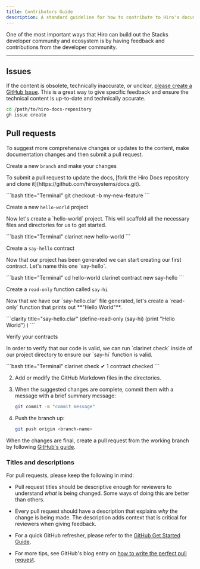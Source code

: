 ```yaml
---
title: Contributors Guide
description: A standard guideline for how to contribute to Hiro's documentation and content.
---
```



One of the most important ways that Hiro can build out the Stacks developer community and ecosystem is by having feedback and contributions from the developer community.

---

## Issues

If the content is obsolete, technically inaccurate, or unclear, [please create a GitHub Issue](https://github.com/hirosystems/docs/issues/new). This is a great way to give specific feedback and ensure the technical content is up-to-date and technically accurate.

```bash title="Terminal"
cd /path/to/hiro-docs-repository
gh issue create
```

## Pull requests

To suggest more comprehensive changes or updates to the content, make documentation changes and then submit a pull request.

<div className='steps space-y-10'>
  <Step>
    <div className="flex flex-col">
      <div className="w-full">
        <p className='text-xl font-bold m-0'>Create a new <code className='text-lg'>branch</code> and make your changes</p>
        <p>To submit a pull request to update the docs, [fork the Hiro Docs repository and clone it](https://github.com/hirosystems/docs.git).</p>
      </div>
      <div className="w-full">
        ```bash title="Terminal"
        git checkout -b my-new-feature
        ```
      </div>
    </div>
  </Step>

  <Step>
    <div className="flex flex-col">
      <div className="w-full">
        <p className='text-xl font-bold m-0'>Create a new <code className='text-lg'>hello-world</code> project</p>
        <p>Now let's create a `hello-world` project. This will scaffold all the necessary files and directories for us to get started.</p>
      </div>
      <div className="w-full">
        ```bash title="Terminal"
        clarinet new hello-world
        ```
      </div>
    </div>
  </Step>

  <Step>
    <div className="flex flex-col">
      <div className="w-full">
        <p className='text-xl font-bold m-0'>Create a <code className='text-lg'>say-hello</code> contract</p>
        <p>Now that our project has been generated we can start creating our first contract. Let's name this one `say-hello`.</p>
      </div>
      <div className="w-full">
        ```bash title="Terminal"
        cd hello-world
        clarinet contract new say-hello
        ```
      </div>
    </div>
  </Step>

  <Step>
    <div className="flex flex-col">
      <div className="w-full">
        <p className='text-xl font-bold m-0'>Create a <code className='text-lg'>read-only</code> function called <code className='text-lg'>say-hi</code></p>
        <p>Now that we have our `say-hello.clar` file generated, let's create a `read-only` function that prints out **"Hello World"**.</p>
      </div>
      <div className="w-full">
        ```clarity title="say-hello.clar"
        (define-read-only (say-hi)
          (print "Hello World")
        )
        ```
      </div>
    </div>
  </Step>

  <Step>
    <div className="flex flex-col">
      <div className="w-full">
        <p className='text-xl font-bold m-0'>Verify your contracts</p>
        <p>In order to verify that our code is valid, we can run `clarinet check` inside of our project directory to ensure our `say-hi` function is valid.</p>
      </div>
      <div className="w-full">
        ```bash title="Terminal"
        clarinet check
        ✔ 1 contract checked
        ```
      </div>
    </div>
  </Step>
</div>


2. Add or modify the GitHub Markdown files in the directories.
3. When the suggested changes are complete, commit them with a message with a brief summary message:
    ```sh
    git commit -m "commit message"
    ```

4. Push the branch up:
    ```sh
    git push origin <branch-name>
    ```

When the changes are final, create a pull request from the working branch by following [GitHub's guide](https://help.github.com/articles/creating-a-pull-request-from-a-fork/).

### **Titles and descriptions**

For pull requests, please keep the following in mind:

- Pull request titles should be descriptive enough for reviewers to understand *what* is being changed. Some ways of doing this are better than others.

- Every pull request should have a description that explains *why* the change is being made. The description adds context that is critical for reviewers when giving feedback.

- For a quick GitHub refresher, please refer to the [GitHub Get Started Guide](https://docs.github.com/en/get-started/using-git/about-git).
- For more tips, see GitHub's blog entry on [how to write the perfect pull request](https://github.com/blog/1943-how-to-write-the-perfect-pull-request).
